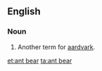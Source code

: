 ==English==

===Noun===
{{en-noun}}

# Another term for [[aardvark]].

{{anagrams:en/aabenrt}}
[[et:ant bear]]
[[ta:ant bear]]